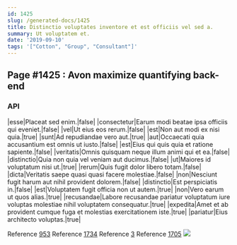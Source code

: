 ```yaml
---
id: 1425
slug: /generated-docs/1425
title: Distinctio voluptates inventore et est officiis vel sed a.
summary: Ut voluptatem et.
date: '2019-09-10'
tags: '["Cotton", "Group", "Consultant"]'
---
```


## Page #1425 : Avon maximize quantifying back-end
### API

|esse|Placeat sed enim.|false|
|consectetur|Earum modi beatae ipsa officiis qui eveniet.|false|
|vel|Ut eius eos rerum.|false|
|est|Non aut modi ex nisi quia.|true|
|sunt|Ad repudiandae vero aut.|true|
|aut|Occaecati quia accusantium est omnis ut iusto.|false|
|est|Eius qui quis quia et ratione sapiente.|false|
|veritatis|Omnis quisquam neque illum animi qui et ea.|false|
|distinctio|Quia non quia vel veniam aut ducimus.|false|
|ut|Maiores id voluptatum nisi ut.|true|
|rerum|Quis fugit dolor libero totam.|false|
|dicta|Veritatis saepe quasi quasi facere molestiae.|false|
|non|Nesciunt fugit harum aut nihil provident dolorem.|false|
|distinctio|Est perspiciatis in.|false|
|est|Voluptatem fugit officia non ut autem.|true|
|non|Vero earum ut quos alias.|true|
|recusandae|Labore recusandae pariatur voluptatum iure voluptas molestiae nihil voluptatem consequatur.|true|
|expedita|Amet et ab provident cumque fuga et molestias exercitationem iste.|true|
|pariatur|Eius architecto voluptas.|true|

Reference [953](/953)
Reference [1734](/1734)
Reference [3](/3)
Reference [1705](/1705)
![](/assets/cats-5.jpg)


